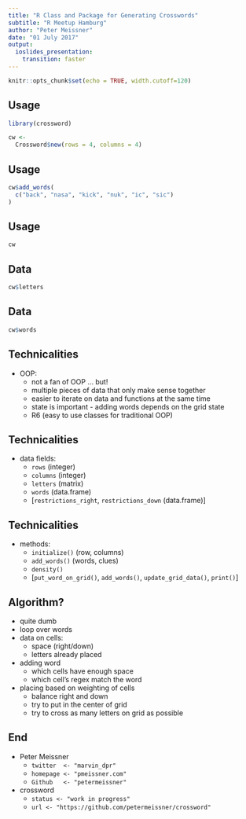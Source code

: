 ```yaml
---
title: "R Class and Package for Generating Crosswords"
subtitle: "R Meetup Hamburg"
author: "Peter Meissner"
date: "01 July 2017"
output: 
  ioslides_presentation: 
    transition: faster
---
```


```r
knitr::opts_chunk$set(echo = TRUE, width.cutoff=120)
```


## Usage

```r
library(crossword)

cw <- 
  Crossword$new(rows = 4, columns = 4)
```

## Usage

```r
cw$add_words(
  c("back", "nasa", "kick", "nuk", "ic", "sic")
)
```


## Usage 

```r
cw
```



## Data

```r
cw$letters
```

## Data

```r
cw$words
```


## Technicalities

- OOP:
    * not a fan of OOP ... but!
    * multiple pieces of data that only make sense together
    * easier to iterate on data and functions at the same time
    * state is important - adding words depends on the grid state
    * R6 (easy to use classes for traditional OOP)

## Technicalities

- data fields: 
    * `rows` (integer)
    * `columns` (integer)
    * `letters` (matrix)
    * `words` (data.frame)
    * [`restrictions_right`, `restrictions_down` (data.frame)]
    
## Technicalities

- methods: 
    * `initialize()` (row, columns)
    * `add_words()` (words, clues)
    * `density()` 
    * [`put_word_on_grid()`, `add_words()`, `update_grid_data()`, `print()`]


## Algorithm?

- quite dumb 
- loop over words
- data on cells: 
    * space (right/down)
    * letters already placed
- adding word
    * which cells have enough space
    * which cell's regex match the word
- placing based on weighting of cells 
    * balance right and down
    * try to put in the center of grid
    * try to cross as many letters on grid as possible




## End

- Peter Meissner
    * `twitter  <- "marvin_dpr"`
    * `homepage <- "pmeissner.com"`
    *  `Github   <- "petermeissner"`
    
    

- crossword
    * `status <- "work in progress"` 
    * `url <- "https://github.com/petermeissner/crossword"`



